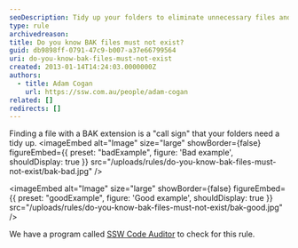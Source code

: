 ```yaml
---
seoDescription: Tidy up your folders to eliminate unnecessary files and avoid confusion with redundant data.
type: rule
archivedreason:
title: Do you know BAK files must not exist?
guid: db9898ff-0791-47c9-b007-a37e66799564
uri: do-you-know-bak-files-must-not-exist
created: 2013-01-14T14:24:03.0000000Z
authors:
  - title: Adam Cogan
    url: https://ssw.com.au/people/adam-cogan
related: []
redirects: []
---
```


Finding a file with a BAK extension is a "call sign" that your folders need a tidy up.
<imageEmbed
  alt="Image"
  size="large"
  showBorder={false}
  figureEmbed={{
    preset: "badExample",
    figure: 'Bad example',
    shouldDisplay: true
  }}
  src="/uploads/rules/do-you-know-bak-files-must-not-exist/bak-bad.jpg"
/>

<imageEmbed
  alt="Image"
  size="large"
  showBorder={false}
  figureEmbed={{
    preset: "goodExample",
    figure: 'Good example',
    shouldDisplay: true
  }}
  src="/uploads/rules/do-you-know-bak-files-must-not-exist/bak-good.jpg"
/>

We have a program called [SSW Code Auditor](http://www.ssw.com.au/ssw/CodeAuditor) to check for this rule.